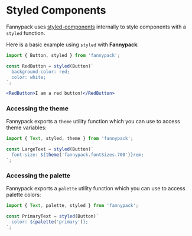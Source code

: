 
# Styled Components

Fannypack uses [styled-components](https://www.styled-components.com/docs/basics#getting-started) internally to style components with a `styled` function.

Here is a basic example using `styled` with **Fannypack**:

```jsx
import { Button, styled } from 'fannypack';

const RedButton = styled(Button)`
  background-color: red;
  color: white;
`;

<RedButton>I am a red button!</RedButton>
```

### Accessing the theme

Fannypack exports a `theme` utility function which you can use to access theme variables:

```jsx
import { Text, styled, theme } from 'fannypack';

const LargeText = styled(Button)`
  font-size: ${theme('fannypack.fontSizes.700')}rem;
`;
```

### Accessing the palette

Fannypack exports a `palette` utility function which you can use to access palette colors:

```jsx
import { Text, palette, styled } from 'fannypack';

const PrimaryText = styled(Button)`
  color: ${palette('primary')};
`;
```



